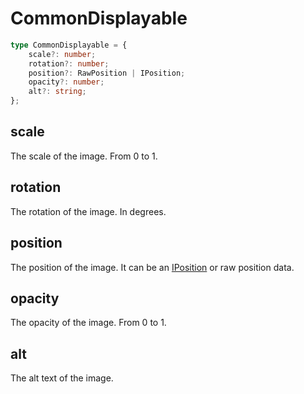 # CommonDisplayable

```typescript
type CommonDisplayable = {
    scale?: number;
    rotation?: number;
    position?: RawPosition | IPosition;
    opacity?: number;
    alt?: string;
};
```

## scale

The scale of the image. From 0 to 1.

## rotation

The rotation of the image. In degrees.

## position

The position of the image. It can be an [IPosition](./IPosition) or raw position data.

## opacity

The opacity of the image. From 0 to 1.

## alt

The alt text of the image.


